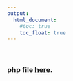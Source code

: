```yaml
---
output:
  html_document: 
    #toc: true
    toc_float: true
---
```


<link rel="stylesheet" href="styles.css" type="text/css">
&nbsp;

### php file [here](files/policymaker.php).





